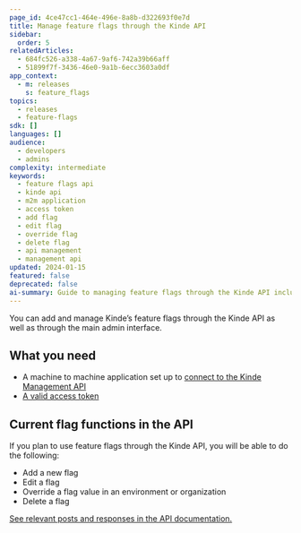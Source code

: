 ```yaml
---
page_id: 4ce47cc1-464e-496e-8a8b-d322693f0e7d
title: Manage feature flags through the Kinde API
sidebar:
  order: 5
relatedArticles:
  - 684fc526-a338-4a67-9af6-742a39b66aff
  - 51899f7f-3436-46e0-9a1b-6ecc3603a0df
app_context:
  - m: releases
    s: feature_flags
topics:
  - releases
  - feature-flags
sdk: []
languages: []
audience:
  - developers
  - admins
complexity: intermediate
keywords:
  - feature flags api
  - kinde api
  - m2m application
  - access token
  - add flag
  - edit flag
  - override flag
  - delete flag
  - api management
  - management api
updated: 2024-01-15
featured: false
deprecated: false
ai-summary: Guide to managing feature flags through the Kinde API including setup requirements and available flag management functions.
---
```


You can add and manage Kinde’s feature flags through the Kinde API as well as through the main admin interface.

## What you need

- A machine to machine application set up to [connect to the Kinde Management API](/developer-tools/kinde-api/connect-to-kinde-api/)
- [A valid access token](/developer-tools/kinde-api/connect-to-kinde-api/)

## Current flag functions in the API

If you plan to use feature flags through the Kinde API, you will be able to do the following:

- Add a new flag
- Edit a flag
- Override a flag value in an environment or organization
- Delete a flag

[See relevant posts and responses in the API documentation.](/kinde-apis/management#tag/feature-flags)
